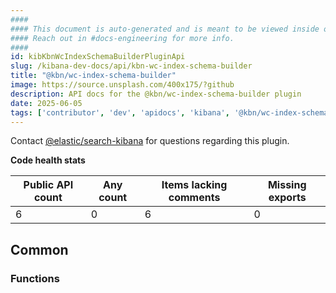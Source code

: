 ```yaml
---
####
#### This document is auto-generated and is meant to be viewed inside our experimental, new docs system.
#### Reach out in #docs-engineering for more info.
####
id: kibKbnWcIndexSchemaBuilderPluginApi
slug: /kibana-dev-docs/api/kbn-wc-index-schema-builder
title: "@kbn/wc-index-schema-builder"
image: https://source.unsplash.com/400x175/?github
description: API docs for the @kbn/wc-index-schema-builder plugin
date: 2025-06-05
tags: ['contributor', 'dev', 'apidocs', 'kibana', '@kbn/wc-index-schema-builder']
---
```




Contact [@elastic/search-kibana](https://github.com/orgs/elastic/teams/search-kibana) for questions regarding this plugin.

**Code health stats**

| Public API count  | Any count | Items lacking comments | Missing exports |
|-------------------|-----------|------------------------|-----------------|
| 6 | 0 | 6 | 0 |

## Common

### Functions
<DocDefinitionList data={kbnWcIndexSchemaBuilderObj.common.functions}/>

